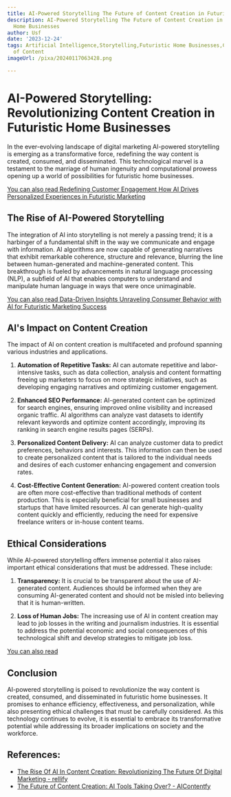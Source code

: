 ```yaml
---
title: AI-Powered Storytelling The Future of Content Creation in Futuristic Home Businesses
description: AI-Powered Storytelling The Future of Content Creation in Futuristic
  Home Businesses
author: Usf
date: '2023-12-24'
tags: Artificial Intelligence,Storytelling,Futuristic Home Businesses,Content Creation,Future
  of Content
imageUrl: /pixa/20240117063428.png

---
```

# AI-Powered Storytelling: Revolutionizing Content Creation in Futuristic Home Businesses

In the ever-evolving landscape of digital marketing AI-powered storytelling is emerging as a transformative force, redefining the way content is created, consumed, and  disseminated. This  technological marvel is a testament  to the marriage of human ingenuity and  computational prowess opening up a world of possibilities for  futuristic home businesses.

[You can also read Redefining Customer Engagement How AI Drives Personalized Experiences  in  Futuristic  Marketing](Redefining%20Customer%20Engagement%20How%20AI%20Drives%20Personalized%20Experiences%20in%20Futuristic%20Marketing)


## The  Rise  of AI-Powered Storytelling

The integration of AI into storytelling is not merely a passing trend; it is a  harbinger of  a fundamental shift in the way we communicate and engage with information. AI  algorithms are now capable of generating narratives that exhibit remarkable coherence, structure and  relevance,  blurring the line between human-generated and machine-generated  content. This breakthrough is  fueled by advancements in natural language processing (NLP), a subfield of AI that enables computers to understand and manipulate human  language in ways that  were once unimaginable.

[You can also read Data-Driven Insights Unraveling Consumer Behavior with AI for Futuristic Marketing Success](Data-Driven%20Insights%20Unraveling%20Consumer%20Behavior%20with%20AI%20for%20Futuristic%20Marketing%20Success)


## AI's Impact on Content  Creation

The  impact of AI on content creation is multifaceted  and profound spanning various industries and applications.

1. **Automation of Repetitive Tasks:** AI can automate repetitive and labor-intensive tasks, such as data collection, analysis and content formatting freeing up marketers to  focus on more strategic initiatives, such as developing engaging  narratives and optimizing customer engagement.

2. **Enhanced SEO Performance:** AI-generated content  can be optimized for search engines, ensuring improved online visibility and increased  organic traffic. AI algorithms can analyze  vast datasets to identify relevant keywords and optimize content accordingly, improving its ranking in search engine results pages (SERPs).

3. **Personalized Content Delivery:** AI  can  analyze customer data to predict preferences,  behaviors  and interests. This information can then be  used to create personalized content that is tailored to the individual needs  and desires of each customer enhancing engagement and conversion rates.

4. **Cost-Effective Content Generation:** AI-powered  content creation tools are  often more cost-effective than traditional methods of content production. This is especially beneficial for small businesses and startups that have limited resources. AI can generate high-quality content quickly and efficiently, reducing the need for expensive  freelance writers or in-house content teams.

## Ethical Considerations

While AI-powered storytelling offers immense  potential it also raises important ethical considerations that must be addressed.  These include:

1. **Transparency:** It is crucial to be transparent about the use of AI-generated content. Audiences should  be informed when they are consuming AI-generated content and should not  be misled into believing that it is human-written.

2. **Loss of Human Jobs:**  The increasing use of AI  in content creation may lead to job  losses in the writing and journalism  industries. It is essential to address the potential economic and social consequences of this technological shift and  develop strategies to mitigate  job  loss.

[You can also read ]()


## Conclusion

AI-powered storytelling is poised to revolutionize the  way content is created, consumed, and  disseminated  in futuristic home businesses. It promises to enhance efficiency, effectiveness, and personalization, while also presenting ethical challenges that must be carefully considered.  As this  technology continues to evolve, it is essential to embrace its transformative potential while addressing its broader implications on society and the workforce.

## References:
- [The Rise Of AI In Content Creation: Revolutionizing The Future Of Digital Marketing - rellify](https://rellify.com/blog/the-rise-of-ai-in-content-creation-revolutionizing-the-future-of-digital-marketing/)
- [The Future of Content Creation: AI Tools Taking Over? - AIContentfy](https://aicontentfy.com/en/blog/future-of-content-creation-ai-tools-taking-over)
